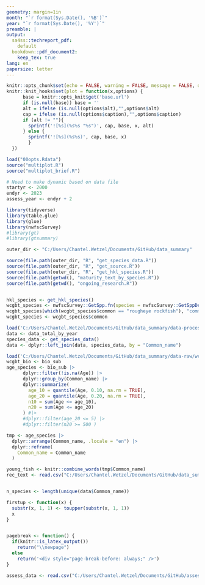 ```yaml
---
geometry: margin=1in
month: "`r format(Sys.Date(), '%B')`"
year: "`r format(Sys.Date(), '%Y')`"
preamble: |
output:
  sa4ss::techreport_pdf:
    default
  bookdown::pdf_document2:
    keep_tex: true
lang: en
papersize: letter
---
```


```r
knitr::opts_chunk$set(echo = FALSE, warning = FALSE, message = FALSE, dev = 'png')
knitr::knit_hooks$set(plot = function(x,options) {
      base = knitr::opts_knit$get('base.url')
      if (is.null(base)) base = ''
      alt = ifelse (is.null(options$alt),"",options$alt)
      cap = ifelse (is.null(options$caption),"",options$caption)
      if (alt != ""){
        sprintf('![%s](%s%s "%s")', cap, base, x, alt)
      } else {
        sprintf('![%s](%s%s)', cap, base, x)
        }
  })

load("00opts.Rdata")
source("multiplot.R")
source("multiplot_brief.R")

# Need to make dynamic based on data file
startyr <- 2000
endyr <- 2023
assess_year <- endyr + 2

library(tidyverse)
library(table.glue)
library(glue)
library(nwfscSurvey)
#library(gt)
#library(gtsummary)

outer_dir <- "C:/Users/Chantel.Wetzel/Documents/GitHub/data_summary"

source(file.path(outer_dir, "R", "get_species_data.R"))
source(file.path(outer_dir, "R", "get_source.R"))
source(file.path(outer_dir, "R", "get_hkl_species.R"))
source(file.path(getwd(), "maturity_text_by_species.R"))
source(file.path(getwd(), "ongoing_research.R"))


hkl_species <- get_hkl_species()
wcgbt_species <- nwfscSurvey::GetSpp.fn(species = nwfscSurvey::GetSppDefault.fn())
wcgbt_species[which(wcgbt_species$common == "rougheye rockfish"), "common"] <- "rougheye and blackspotted rockfish"
wcgbt_species <- wcgbt_species$common

load('C:/Users/Chantel.Wetzel/Documents/GitHub/data_summary/data-processed/data_total_by_year.Rdata')
data <- data_total_by_year
species_data <- get_species_data()
data <- dplyr::left_join(data, species_data, by = "Common_name")

load('C:/Users/Chantel.Wetzel/Documents/GitHub/data_summary/data-raw/wcgbt_bio_filtered.Rdata')
wcgbt_bio <- bio_sub
age_species <- bio_sub |>
	  dplyr::filter(!is.na(Age)) |>
	  dplyr::group_by(Common_name) |>
	  dplyr::summarize(
	    age_10 = quantile(Age, 0.10, na.rm = TRUE),
	    age_20 = quantile(Age, 0.20, na.rm = TRUE),
	    n10 = sum(Age <= age_10),
	    n20 = sum(Age <= age_20)
	  ) #|>
	  #dplyr::filter(age_20 <= 5) |>
	  #dplyr::filter(n20 >= 500 )

tmp <- age_species |> 
  dplyr::arrange(Common_name, .locale = "en") |>
  dplyr::reframe(
    Common_name = Common_name
  )

young_fish <- knitr::combine_words(tmp$Common_name)
rec_text <- read.csv("C:/Users/Chantel.Wetzel/Documents/GitHub/data_summary/doc/model_rec_estimates.csv")


n_species <- length(unique(data$Common_name))

firstup <- function(x) {
  substr(x, 1, 1) <- toupper(substr(x, 1, 1))
  x
}


pagebreak <- function() {
  if(knitr::is_latex_output())
    return("\\newpage")
  else
    return('<div style="page-break-before: always;" />')
}

assess_data <- read.csv("C:/Users/Chantel.Wetzel/Documents/GitHub/assessment_prioritization/data-raw/stock_year.csv")

```


